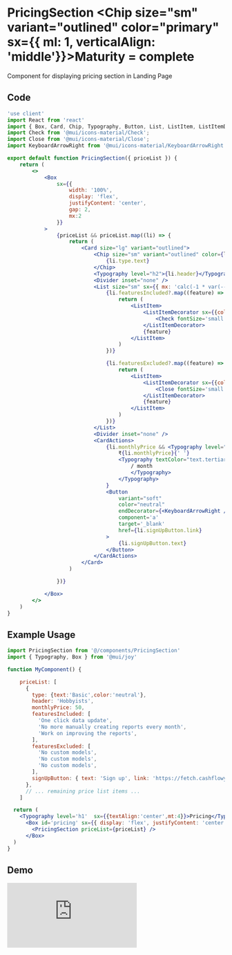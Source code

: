 
# PricingSection <Chip size="sm" variant="outlined" color="primary" sx={{ ml: 1, verticalAlign: 'middle'}}>Maturity = complete </Chip>


Component for displaying pricing section in Landing Page

## Code

```jsx
'use client'
import React from 'react'
import { Box, Card, Chip, Typography, Button, List, ListItem, ListItemDecorator, Divider, CardActions } from '@mui/joy';
import Check from '@mui/icons-material/Check';
import Close from '@mui/icons-material/Close';
import KeyboardArrowRight from '@mui/icons-material/KeyboardArrowRight';

export default function PricingSection({ priceList }) {
    return (
        <>
            <Box
                sx={{
                    width: '100%',
                    display: 'flex',
                    justifyContent: 'center',
                    gap: 2,
                    mx:2
                }}
            >
                {priceList && priceList.map((li) => {
                    return (
                        <Card size="lg" variant="outlined">
                            <Chip size="sm" variant="outlined" color={li.type.color}>
                                {li.type.text}
                            </Chip>
                            <Typography level="h2">{li.header}</Typography>
                            <Divider inset="none" />
                            <List size="sm" sx={{ mx: 'calc(-1 * var(--ListItem-paddingX))' }}>
                                {li.featuresIncluded?.map((feature) => {
                                    return (
                                        <ListItem>
                                            <ListItemDecorator sx={{color:'success.500'}}>
                                                <Check fontSize='small'/>
                                            </ListItemDecorator>
                                            {feature}
                                        </ListItem>
                                    )
                                })}

                                {li.featuresExcluded?.map((feature) => {
                                    return (
                                        <ListItem>
                                            <ListItemDecorator sx={{color:'danger.500'}}>
                                                <Close fontSize='small'/>
                                            </ListItemDecorator>
                                            {feature}
                                        </ListItem>
                                    )
                                })}
                            </List>
                            <Divider inset="none" />
                            <CardActions>
                                {li.monthlyPrice && <Typography level="title-lg" sx={{ mr: 'auto' }}>
                                    ₹{li.monthlyPrice}{' '}
                                    <Typography textColor="text.tertiary" sx={{ fontSize: 'sm' }}>
                                        / month
                                        </Typography>
                                    </Typography>
                                }
                                <Button
                                    variant="soft"
                                    color="neutral"
                                    endDecorator={<KeyboardArrowRight />}
                                    component='a'
                                    target='_blank'
                                    href={li.signUpButton.link}
                                >
                                    {li.signUpButton.text}
                                </Button>
                            </CardActions>
                        </Card>
                    )

                })}

            </Box>
        </>
    )
}
```

## Example Usage

```jsx
import PricingSection from '@/components/PricingSection'
import { Typography, Box } from '@mui/joy'

function MyComponent() {    

    priceList: [
      {
        type: {text:'Basic',color:'neutral'},
        header: 'Hobbyists',
        monthlyPrice: 50,
        featuresIncluded: [
          'One click data update',
          'No more manually creating reports every month',
          'Work on improving the reports',
        ],
        featuresExcluded: [
          'No custom models',
          'No custom models',
          'No custom models',
        ],
        signUpButton: { text: 'Sign up', link: 'https://fetch.cashflowy.io/signup' }
      },
      // ... remaining price list items ...
    ]

  return (
    <Typography level='h1'  sx={{textAlign:'center',mt:4}}>Pricing</Typography>
      <Box id='pricing' sx={{ display: 'flex', justifyContent: 'center', mt: 0 }}>
        <PricingSection priceList={priceList} />
      </Box>
  )
}
```

## Demo

<div style={{
  position: 'relative',
  paddingBottom: '56.25%',
  height: 0
}}>
  <iframe 
    src="https://www.loom.com/embed/c5a84e6c442f4aba98df1b27960f2fbc?sid=c2126045-e56e-429b-ab27-b7e14d10a467" 
    frameborder="0" 
    webkitallowfullscreen 
    mozallowfullscreen 
    allowfullscreen 
    style={{
      position: 'absolute',
      top: 0,
      left: 0,
      width: '100%',
      height: '100%'
    }}
  />
</div> 
